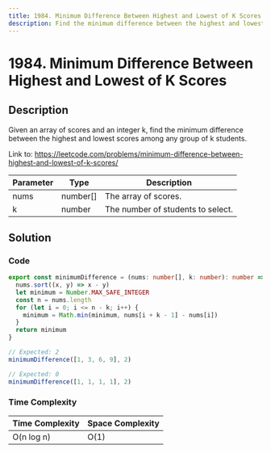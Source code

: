 ```yaml
---
title: 1984. Minimum Difference Between Highest and Lowest of K Scores
description: Find the minimum difference between the highest and lowest scores among any group of k students.
---
```


# 1984. Minimum Difference Between Highest and Lowest of K Scores

## Description

Given an array of scores and an integer k, find the minimum difference between the highest and lowest scores among any group of k students.

Link to: https://leetcode.com/problems/minimum-difference-between-highest-and-lowest-of-k-scores/

| Parameter | Type     | Description                       |
| --------- | -------- | --------------------------------- |
| nums      | number[] | The array of scores.              |
| k         | number   | The number of students to select. |

## Solution

### Code

```ts title="1984. Minimum Difference Between Highest and Lowest of K Scores"
export const minimumDifference = (nums: number[], k: number): number => {
  nums.sort((x, y) => x - y)
  let minimum = Number.MAX_SAFE_INTEGER
  const n = nums.length
  for (let i = 0; i <= n - k; i++) {
    minimum = Math.min(minimum, nums[i + k - 1] - nums[i])
  }
  return minimum
}
```

```ts
// Expected: 2
minimumDifference([1, 3, 6, 9], 2)

// Expected: 0
minimumDifference([1, 1, 1, 1], 2)
```

### Time Complexity

| Time Complexity | Space Complexity |
| --------------- | ---------------- |
| O(n log n)      | O(1)             |
